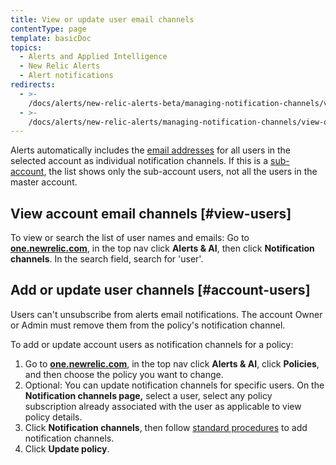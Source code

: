 ```yaml
---
title: View or update user email channels
contentType: page
template: basicDoc
topics:
  - Alerts and Applied Intelligence
  - New Relic Alerts
  - Alert notifications
redirects:
  - >-
    /docs/alerts/new-relic-alerts-beta/managing-notification-channels/view-or-update-user-email-channels
  - >-
    /docs/alerts/new-relic-alerts/managing-notification-channels/view-or-update-user-email-channels
---
```


Alerts automatically includes the [email addresses](/docs/alerts/new-relic-alerts-beta/managing-notification-channels/notification-channels-controlling-where-send-alerts#email) for all users in the selected account as individual notification channels. If this is a [sub-account](/docs/accounts-partnerships/accounts/account-setup/creating-sub-accounts), the list shows only the sub-account users, not all the users in the master account.

## View account email channels [#view-users]

To view or search the list of user names and emails: Go to **[one.newrelic.com](https://one.newrelic.com/ "Link opens in a new window.")**, in the top nav click **Alerts & AI**, then click **Notification channels**. In the search field, search for 'user'.

## Add or update user channels [#account-users]

Users can't unsubscribe from alerts email notifications. The account Owner or Admin must remove them from the policy's notification channel.

To add or update account users as notification channels for a policy:

1. Go to **[one.newrelic.com](https://one.newrelic.com/ "Link opens in a new window.")**, in the top nav click **Alerts & AI**, click **Policies**, and then choose the policy you want to change.
2. Optional: You can update notification channels for specific users. On the **Notification channels page,** select a user, select any policy subscription already associated with the user as applicable to view policy details.
3. Click **Notification channels**, then follow [standard procedures](/docs/alerts/new-relic-alerts-beta/managing-notification-channels/add-or-remove-policy-channels) to add notification channels.
4. Click **Update policy**.
